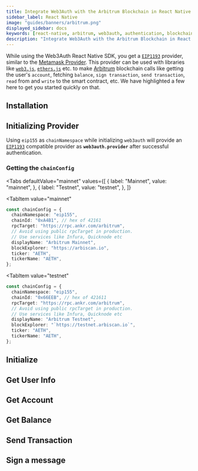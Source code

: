 ```yaml
---
title: Integrate Web3Auth with the Arbitrum Blockchain in React Native
sidebar_label: React Native
image: "guides/banners/arbitrum.png"
displayed_sidebar: docs
keywords: [react-native, arbitrum, web3auth, authentication, blockchain]
description: "Integrate Web3Auth with the Arbitrum Blockchain in React Native | Documentation - Web3Auth"
---
```



<SEO
  title="Integrate Web3Auth with the Arbitrum Blockchain in React Native"
  description="Integrate Web3Auth with the Arbitrum Blockchain in React Native | Documentation - Web3Auth"
  image="https://web3auth.io/docs/guides/banners/arbitrum.png"
  slug="/connect-blockchain/evm/arbitrum/react-native"
/>

While using the Web3Auth React Native SDK, you get a [`EIP1193`](https://eips.ethereum.org/EIPS/eip-1193) provider, similar to the
[Metamask Provider](https://docs.metamask.io/guide/ethereum-provider.html). This provider can be used with libraries like
[`web3.js`](https://web3js.readthedocs.io/en/v1.2.8/getting-started.html), [`ethers.js`](https://docs.ethers.io/v5/getting-started/) etc. to make
[Arbitrum](https://arbitrum.io/) blockchain calls like getting the user's `account`, fetching `balance`, `sign transaction`, `send transaction`,
`read` from and `write` to the smart contract, etc. We have highlighted a few here to get you started quickly on that.

## Installation

<InstallationSnippet />

## Initializing Provider

Using `eip155` as `chainNamespace` while initializing `web3auth` will provide an [`EIP1193`](https://eips.ethereum.org/EIPS/eip-1193) compatible
provider as **`web3auth.provider`** after successful authentication.

### Getting the `chainConfig`

<Tabs
 defaultValue="mainnet"
  values={[
    { label: "Mainnet", value: "mainnet", },
    { label: "Testnet", value: "testnet", },
  ]}
>
<TabItem
  value="mainnet"
>

```typescript
const chainConfig = {
  chainNamespace: "eip155",
  chainId: "0xA4B1", // hex of 42161
  rpcTarget: "https://rpc.ankr.com/arbitrum",
  // Avoid using public rpcTarget in production.
  // Use services like Infura, Quicknode etc
  displayName: "Arbitrum Mainnet",
  blockExplorer: "https://arbiscan.io",
  ticker: "AETH",
  tickerName: "AETH",
};
```

</TabItem>

<TabItem
  value="testnet"
>

```typescript
const chainConfig = {
  chainNamespace: "eip155",
  chainId: "0x66EEB", // hex of 421611
  rpcTarget: "https://rpc.ankr.com/arbitrum",
  // Avoid using public rpcTarget in production.
  // Use services like Infura, Quicknode etc
  displayName: "Arbitrum Testnet",
  blockExplorer: "`https://testnet.arbiscan.io`",
  ticker: "AETH",
  tickerName: "AETH",
};
```

</TabItem>
</Tabs>

## Initialize

<InitialisationSnippet />

## Get User Info

<UserInfoSnippet />

## Get Account

<GetAccountSnippet />

## Get Balance

<GetBalanceSnippet />

## Send Transaction

<SendTransactionSnippet />

## Sign a message

<SignMessageSnippet />
